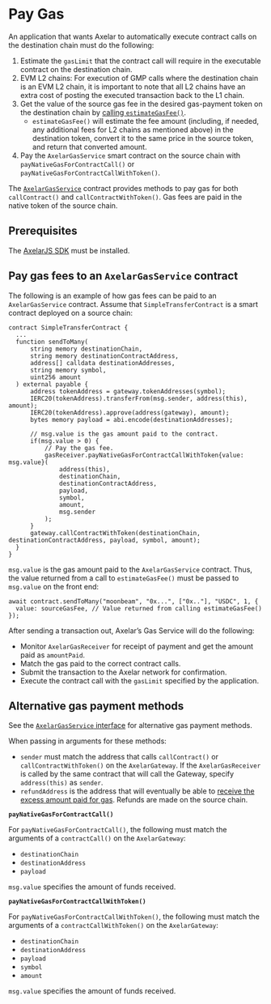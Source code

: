 # Pay Gas

An application that wants Axelar to automatically execute contract calls on the destination chain must do the following:

1. Estimate the `gasLimit` that the contract call will require in the executable contract on the destination chain.
1. EVM L2 chains: For execution of GMP calls where the destination chain is an EVM L2 chain, it is important to note that all L2 chains have an extra cost of posting the executed transaction back to the L1 chain.
1. Get the value of the source gas fee in the desired gas-payment token on the destination chain by [calling `estimateGasFee()`](https://docs.axelar.dev/dev/axelarjs-sdk/axelar-query-api#estimategasfee).
    - `estimateGasFee()` will estimate the fee amount (including, if needed, any additional fees for L2 chains as mentioned above) in the destination token,  convert it to the same price in the source token, and return that converted amount.
1. Pay the `AxelarGasService` smart contract on the source chain with `payNativeGasForContractCall()` or `payNativeGasForContractCallWithToken()`.

The [`AxelarGasService`](https://github.com/axelarnetwork/axelar-gmp-sdk-solidity/blob/ad37802dc6d62fff3ab589f2605f7a3e566977dd/contracts/interfaces/IAxelarGasService.sol) contract provides methods to pay gas for both `callContract()` and `callContractWithToken()`. Gas fees are paid in the native token of the source chain.

## Prerequisites

The [AxelarJS SDK](https://docs.axelar.dev/dev/axelarjs-sdk/intro) must be installed.

## Pay gas fees to an `AxelarGasService` contract

The following is an example of how gas fees can be paid to an `AxelarGasService` contract. Assume that `SimpleTransferContract` is a smart contract deployed on a source chain:

```solidity
contract SimpleTransferContract {
  ...
  function sendToMany(
      string memory destinationChain,
      string memory destinationContractAddress,
      address[] calldata destinationAddresses,
      string memory symbol,
      uint256 amount
  ) external payable {
      address tokenAddress = gateway.tokenAddresses(symbol);
      IERC20(tokenAddress).transferFrom(msg.sender, address(this), amount);
      IERC20(tokenAddress).approve(address(gateway), amount);
      bytes memory payload = abi.encode(destinationAddresses);

      // msg.value is the gas amount paid to the contract.
      if(msg.value > 0) {
          // Pay the gas fee.
          gasReceiver.payNativeGasForContractCallWithToken{value: msg.value}(
              address(this),
              destinationChain,
              destinationContractAddress,
              payload,
              symbol,
              amount,
              msg.sender
          );
      }
      gateway.callContractWithToken(destinationChain, destinationContractAddress, payload, symbol, amount);
  }
}
```

`msg.value` is the gas amount paid to the `AxelarGasService` contract. Thus, the value returned from a call to `estimateGasFee()` must be passed to `msg.value` on the front end:

```solidity
await contract.sendToMany("moonbeam", "0x...", ["0x.."], "USDC", 1, {
  value: sourceGasFee, // Value returned from calling estimateGasFee()
});
```

After sending a transaction out, Axelar’s Gas Service will do the following:

- Monitor `AxelarGasReceiver` for receipt of payment and get the amount paid as `amountPaid`.
- Match the gas paid to the correct contract calls.
- Submit the transaction to the Axelar network for confirmation.
- Execute the contract call with the `gasLimit` specified by the application.

## Alternative gas payment methods

See the [`AxelarGasService` interface](https://github.com/axelarnetwork/axelar-gmp-sdk-solidity/blob/ad37802dc6d62fff3ab589f2605f7a3e566977dd/contracts/interfaces/IAxelarGasService.sol) for alternative gas payment methods.

When passing in arguments for these methods:

- `sender` must match the address that calls `callContract()` or `callContractWithToken()` on the `AxelarGateway`. If the `AxelarGasReceiver` is called by the same contract that will call the Gateway, specify `address(this)` as `sender`.
- `refundAddress` is the address that will eventually be able to [receive the excess amount paid for gas](https://docs.axelar.dev/dev/general-message-passing/gas-services/refund). Refunds are made on the source chain.

**`payNativeGasForContractCall()`**

For `payNativeGasForContractCall()`, the following must match the arguments of a `contractCall()` on the `AxelarGateway`:

- `destinationChain`
- `destinationAddress`
- `payload`

`msg.value` specifies the amount of funds received.

**`payNativeGasForContractCallWithToken()`**

For `payNativeGasForContractCallWithToken()`, the following must match the arguments of a `contractCallWithToken()` on the `AxelarGateway`:

- `destinationChain`
- `destinationAddress`
- `payload`
- `symbol`
- `amount`

`msg.value` specifies the amount of funds received.